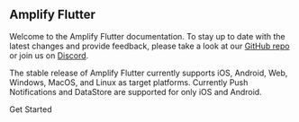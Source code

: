 ## Amplify Flutter

Welcome to the Amplify Flutter documentation. To stay up to date with the latest changes and provide feedback, please take a look at our [GitHub repo](https://github.com/aws-amplify/amplify-flutter) or join us on [Discord](https://discord.gg/jWVbPfC).

The stable release of Amplify Flutter currently supports iOS, Android, Web, Windows, MacOS, and Linux as target platforms. Currently Push Notifications and DataStore are supported for only iOS and Android.

<InternalLinkButton href="/[platform]/start/project-setup/prerequisites/">
  <span slot="text">Get Started</span>
</InternalLinkButton>
